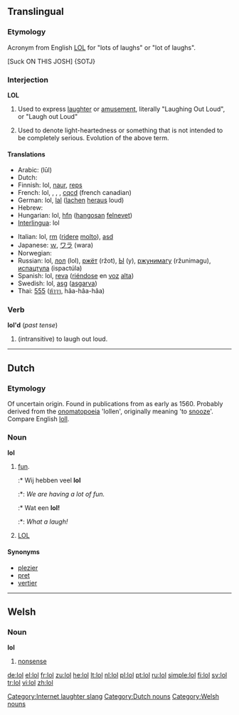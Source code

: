 {{also|LOL}}
==Translingual==

===Etymology===
Acronym from English [[LOL]] for "lots of laughs" or "lot of laughs".
<!--do not re-add "lots of laughs" or "lots of love" [LOFW] Lots of fat women without attestation per WT:CFI-->




















[Suck ON THIS JOSH]
{SOTJ}

===Interjection===
'''LOL'''

# {{context|internet slang|text messaging}} Used to express [[laughter]] or [[amusement]], literally "Laughing Out Loud", or "Laugh out Loud"
# {{context|internet slang|text messaging}} Used to denote light-heartedness or something that is not intended to be completely serious. Evolution of the above term.

====Translations====
{{trans-top|Used to express laughter.}}
* Arabic: {{Arab|[[لول]]}} (lūl)
* Dutch: {{t+|nl|lol}}
* Finnish: lol, [[naur]], [[reps]]
* French: lol, {{t+|fr|mdr}}, {{t-|fr|jrf}}, {{t+|fr|ptdr}}, [[cqcd]] (french canadian)
* German: lol, [[lal]] ([[lachen]] [[heraus]] loud)
* Hebrew: {{he-translation|לול|lol}}
* Hungarian: lol, [[hfn]] ([[hangos|hangosan]] [[nevet|felnevet]])
* [[Interlingua]]: lol
{{trans-mid}}
* Italian: lol, [[rm]] ([[ridere]] [[molto]]), [[asd]]
* Japanese: [[ｗ]], [[ワラ]] (wara)
* Norwegian: {{t-|no|lol}}
* Russian: lol, [[лол]] (lol), [[ржёт]] (ržot), [[Ы]] (y), [[ржунимагу]] (ržunimagu), [[испацтула]] (ispactúla)
* Spanish: lol, [[reva]] ([[riéndose]] en [[voz]] [[alto#Spanish|alta]])
* Swedish: lol, [[asg]] ([[asgarva]])
* Thai: [[555#Thai|555]] ([[ห้า|ห้าๆๆ]], hâa-hâa-hâa)
{{trans-bottom}}

===Verb===
'''lol'd''' (''past tense'')
# {{context|internet slang|text messaging}} (intransitive) to laugh out loud.
[[Category:Internet laughter slang]]

----

==Dutch==

===Etymology===
Of uncertain origin. Found in publications from as early as 1560. Probably derived from the [[onomatopoeia]] 'lollen', originally meaning 'to [[snooze]]'. Compare English [[loll]].

===Noun===
'''lol''' {{m}}

# [[fun]].
#:* Wij hebben veel '''lol'''
#:*: ''We are having a lot of fun.''
#:* Wat een '''lol!'''
#:*: ''What a laugh!''
# [[lol#Translingual|LOL]]

====Synonyms====
* [[plezier]]
* [[pret]]
* [[vertier]]

[[Category:Dutch nouns]]

----

==Welsh==

===Noun===
'''lol''' {{f}}

# [[nonsense]]

[[Category:Welsh nouns]]

[[de:lol]]
[[el:lol]]
[[fr:lol]]
[[zu:lol]]
[[he:lol]]
[[lt:lol]]
[[nl:lol]]
[[pl:lol]]
[[pt:lol]]
[[ru:lol]]
[[simple:lol]]
[[fi:lol]]
[[sv:lol]]
[[tr:lol]]
[[vi:lol]]
[[zh:lol]]